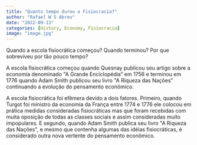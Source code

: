 ```yaml
---
title: "Quanto tempo durou a Fisiocracia?"
author: "Rafael W S Abreu"
date: "2022-09-13"
categories: [History, Economy, Fisiocracia]
image: "image.jpg"
---
```


Quando a escola fisiocrática começou? Quando terminou? Por que sobreviveu por tão pouco tempo?

A escola fisiocrática começou quando Quesnay publicou seu artigo sobre a economia denominado \"A Grande Enciclopédia" em 1756 e terminou em 1776 quando Adam Smith publicou seu livro \"A Riqueza das Nações" continuando a evolução do pensamento econômico.

A escola fisiocrática foi efêmera devido a dois fatores. Primeiro, quando Turgot foi ministro da economia da França entre 1774 e 1776 ele colocou em prática medidas consideradas fisiocráticas mas que foram recebidas com muita oposição de todas as classes sociais e assim consideradas muito impopulares. E segundo, quando Adam Smith publica seu livro \"A Riqueza das Nações\", e mesmo que contenha algumas das idéias fisiocráticas, é considerado outra nova vertente do pensamento econômico.
